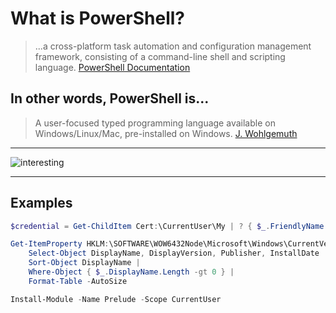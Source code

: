 <!-- section-title: 🤓 What is PowerShell? -->

# What is PowerShell?

> ...a cross-platform task automation and configuration management framework, consisting of a command-line shell and scripting language.
[PowerShell Documentation](https://docs.microsoft.com/en-us/powershell/scripting/overview?view=powershell-7.1)

<!-- fragments-start -->

## In other words, PowerShell is... 
> A user-focused typed programming language available on Windows/Linux/Mac, pre-installed on Windows.
[J. Wohlgemuth](https://powershell.surge.sh/#slide-2)

<!-- fragments-end -->

---

<!-- classes: big-picture -->
![interesting](../../assets/interesting.gif)

---

## Examples

```PowerShell
$credential = Get-ChildItem Cert:\CurrentUser\My | ? { $_.FriendlyName -like "Digital Signature" }
```

```PowerShell
Get-ItemProperty HKLM:\SOFTWARE\WOW6432Node\Microsoft\Windows\CurrentVersion\Uninstall\* |
    Select-Object DisplayName, DisplayVersion, Publisher, InstallDate |
    Sort-Object DisplayName |
    Where-Object { $_.DisplayName.Length -gt 0 } |
    Format-Table -AutoSize
```

```PowerShell
Install-Module -Name Prelude -Scope CurrentUser
```
